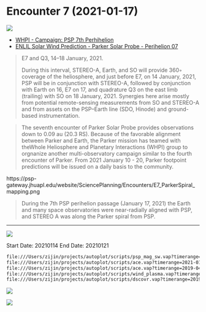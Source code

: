 # Encounter 7 (2021-01-17)

![](https://psp-gateway.jhuapl.edu/website/SciencePlanning/Encounters/E7_orbit.png)


-   [WHPI - Campaign: PSP 7th Perhihelion](https://whpi.hao.ucar.edu/whpi_campaign-psp7p.php)
-   [ENLIL Solar Wind Prediction - Parker Solar Probe - Perihelion 07](http://helioweather.net/missions/psp/per07/)

> E7 and Q3, 14–18 January, 2021.
>
> During this interval, STEREO-A, Earth, and SO will provide 360◦ coverage of the heliosphere, and just before E7, on 14 January, 2021, PSP will be in conjunction with STEREO-A, followed by conjunction with Earth on 16, E7 on 17, and quadrature Q3 on the east limb (trailing) with SO on 18 January, 2021. Synergies here arise mostly from potential remote-sensing measurements from SO and STEREO-A and from assets on the PSP–Earth line (SDO, Hinode) and ground-based instrumentation.

> The seventh encounter of Parker Solar Probe provides observations down to 0.09 au (20.3 RS). Because of the favorable alignment between Parker and Earth, the Parker mission has teamed with theWhole Heliosphere and Planetary Interactions (WHPI) group to orgnanize another multi-observatory campaign similar to the fourth encounter of Parker. From 2021 January 10 - 20, Parker footpoint predictions will be issued on a daily basis to the community.

https://psp-gateway.jhuapl.edu/website/SciencePlanning/Encounters/E7_ParkerSpiral_mapping.png

> During the 7th PSP perihelion passage (January 17, 2021) the Earth and many space observatories were near-radially aligned with PSP, and STEREO A was along the Parker spiral from PSP.

------------------------------------------------------------------------

![](images/paste-6.png)

Start Date: 20210114 End Date: 20210121

``` txt
file:///Users/zijin/projects/autoplot/scripts/psp_mag_sw.vap?timerange=2021-01-14+through+2021-01-21
file:///Users/zijin/projects/autoplot/scripts/ace.vap?timerange=2021-01-15+through+2021-01-22
file:///Users/zijin/projects/autoplot/scripts/ace.vap?timerange=2019-04-11+through+2019-04-14
file:///Users/zijin/projects/autoplot/scripts/wind_plasma.vap?timerange=2019-04-08+through+2019-04-10
file:///Users/zijin/projects/autoplot/scripts/dscovr.vap?timerange=2019-04-08+through+2019-04-10
```

![](images/paste-7.png)

![](images/paste-9.png)